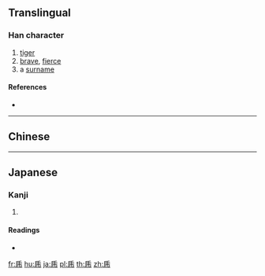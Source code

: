 {{also|虎}}<!-- may be replaced by zh-forms -->
==Translingual==

===Han character===
{{Han char|rn=4|rad=丿|as=06|sn=7|four=7222.7|canj=HQB|ids=⿸𠂆⿻⿻二丨冂}}

# [[tiger]]
# [[brave]], [[fierce]]
# a [[surname]]

====References====
* {{Han ref|kx=0083.021|dkj=00148|hdz=10069.230|uh=4E55|ud=20053}}

----

==Chinese==
{{zh-see|虎|v}}

----

==Japanese==

===Kanji===
{{ja-kanji|grade=|rs=丿06}}

# {{defn|lang=ja|sort=丿06}}

====Readings====
* {{ja-readings|on=[[こ]] (ko)|kun=[[とら]] (tora)}}

[[fr:乕]]
[[hu:乕]]
[[ja:乕]]
[[pl:乕]]
[[th:乕]]
[[zh:乕]]